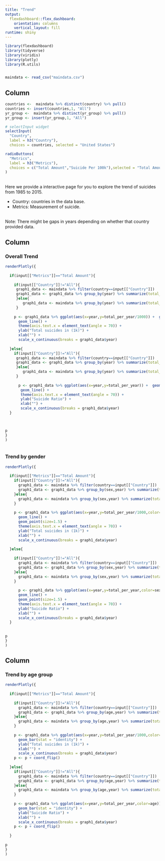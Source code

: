 ```yaml
---
title: "Trend"
output: 
  flexdashboard::flex_dashboard:
    orientation: columns
    vertical_layout: fill
runtime: shiny
---
```


```r
library(flexdashboard)
library(tidyverse)
library(viridis)
library(plotly)
library(R.utils)


maindata <- read_csv("maindata.csv")
```

Column {.sidebar}
-----------------------------------------------------------------------

```r
countries <-  maindata %>% distinct(country) %>% pull()
countries <- insert(countries,1, "All")
yr_group <-  maindata %>% distinct(yr_group) %>% pull() 
yr_group <- insert(yr_group,1, "All")

# selectInput widget
selectInput(
  "Country", 
  label = h3("Country"),
  choices = countries, selected = "United States")

radioButtons(
  "Metrics",
  label = h3("Metrics"),
  choices = c("Total Amount","Suicide Per 100k"),selected = "Total Amount"
)


```

<br>
Here we provide a interactive page for you to explore the trend of suicides from 1985 to 2015. 

- Country: countries in the data base.
- Metrics: Measurement of suicide.

<br>
Note: There might be gaps in years depending on whether that country provided data.

Column {data-width=500}
-----------------------------------------------------------------------

### Overall Trend

```r
renderPlotly({
  
  if(input[["Metrics"]]=="Total Amount"){
    
    if(input[["Country"]]!="All"){
     graph1_data <- maindata %>% filter(country==input[["Country"]])
     graph1_data <- graph1_data %>% group_by(year) %>% summarize(total_per_year=sum(suicides_no))
     }else{
        graph1_data <- maindata %>% group_by(year) %>% summarize(total_per_year=sum(suicides_no))
     }
    
    p <- graph1_data %>% ggplot(aes(x=year,y=total_per_year/1000)) +  geom_point(size=1.5) + 
      geom_line() +
      theme(axis.text.x = element_text(angle = 70)) +
      ylab("Total suicides in (1k)") +
      xlab("") +
      scale_x_continuous(breaks = graph1_data$year)
    
  }else{
    if(input[["Country"]]!="All"){
     graph1_data <- maindata %>% filter(country==input[["Country"]])
     graph1_data <- graph1_data %>% group_by(year) %>% summarize(total_per_year=sum(suicides_no)/sum(population))
     }else{
        graph1_data <- maindata %>% group_by(year) %>% summarize(total_per_year=sum(suicides_no)/sum(population))
     }
    
      p <- graph1_data %>% ggplot(aes(x=year,y=total_per_year)) +  geom_point(size=1.5) + 
       geom_line() +
       theme(axis.text.x = element_text(angle = 70)) +
       ylab("Suicide Ratio") +
       xlab("") +
       scale_x_continuous(breaks = graph1_data$year)
  }
      


p  
}
)



```

### Trend by gender

```r
renderPlotly({
  
  if(input[["Metrics"]]=="Total Amount"){
    if(input[["Country"]]!="All"){
      graph1_data <- maindata %>% filter(country==input[["Country"]])
      graph1_data <- graph1_data %>% group_by(sex,year) %>% summarize(total_per_year=sum(suicides_no))
    }else{
      graph1_data <- maindata %>% group_by(sex,year) %>% summarize(total_per_year=sum(suicides_no))
    }
    
    p <- graph1_data %>% ggplot(aes(x=year,y=total_per_year/1000,color=sex)) + 
      geom_line() + 
      geom_point(size=1.5) +
      theme(axis.text.x = element_text(angle = 70)) +
      ylab("Total suicides in (1k)") +
      xlab("") +
      scale_x_continuous(breaks = graph1_data$year)
    
  }else{
    
    if(input[["Country"]]!="All"){
      graph1_data <- maindata %>% filter(country==input[["Country"]])
      graph1_data <- graph1_data %>% group_by(sex,year) %>% summarize(total_per_year=sum(suicides_no)/sum(population))
    }else{
      graph1_data <- maindata %>% group_by(sex,year) %>% summarize(total_per_year=sum(suicides_no)/sum(population))
    }
    
      p <- graph1_data %>% ggplot(aes(x=year,y=total_per_year,color=sex)) + 
      geom_line() + 
      geom_point(size=1.5) +
      theme(axis.text.x = element_text(angle = 70)) +
      ylab("Suicide Ratio") +
      xlab("") +
      scale_x_continuous(breaks = graph1_data$year)
  }
     
      
p  
}
)


```




Column {data-width=500}
-----------------------------------------------------------------------



### Trend by age group

```r
renderPlotly({
  
  if(input[["Metrics"]]=="Total Amount"){
    
    if(input[["Country"]]!="All"){
      graph1_data <- maindata %>% filter(country==input[["Country"]])
      graph1_data <- graph1_data %>% group_by(age,year) %>% summarize(total_per_year=sum(suicides_no))
    }else{
      graph1_data <- maindata %>% group_by(age,year) %>% summarize(total_per_year=sum(suicides_no))
    }
    
    p <- graph1_data %>% ggplot(aes(x=year,y=total_per_year/1000,color=age)) +
      geom_bar(stat = "identity") +
      ylab("Total suicides in (1k)") +
      xlab("") +
      scale_x_continuous(breaks = graph1_data$year)
    p <- p + coord_flip()
    
  }else{
    if(input[["Country"]]!="All"){
      graph1_data <- maindata %>% filter(country==input[["Country"]])
      graph1_data <- graph1_data %>% group_by(age,year) %>% summarize(total_per_year=sum(suicides_no)/sum(population))
    }else{
      graph1_data <- maindata %>% group_by(age,year) %>% summarize(total_per_year=sum(suicides_no)/sum(population))
    }
    
    p <- graph1_data %>% ggplot(aes(x=year,y=total_per_year,color=age)) +
      geom_bar(stat = "identity") +
      ylab("Suicide Ratio") +
      xlab("") +
      scale_x_continuous(breaks = graph1_data$year)
    p <- p + coord_flip()
    
  }
      
p  
}
)


```

